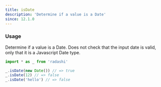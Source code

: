 ```yaml
---
title: isDate
description: 'Determine if a value is a Date'
since: 12.1.0
---
```


### Usage

Determine if a value is a Date. Does not check that the input date is valid, only that it is a Javascript Date type.

```ts
import * as _ from 'radashi'

_.isDate(new Date()) // => true
_.isDate(12) // => false
_.isDate('hello') // => false
```
